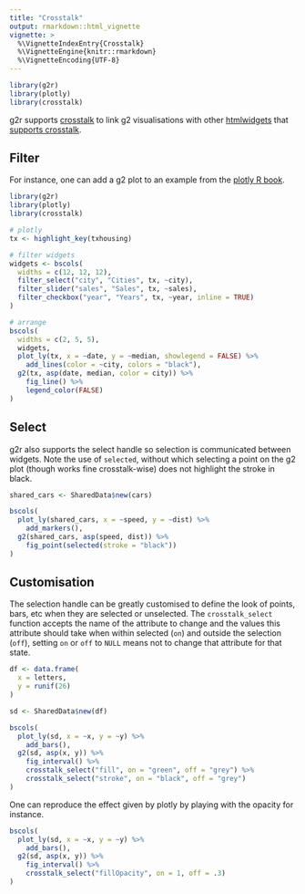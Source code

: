 ```yaml
---
title: "Crosstalk"
output: rmarkdown::html_vignette
vignette: >
  %\VignetteIndexEntry{Crosstalk}
  %\VignetteEngine{knitr::rmarkdown}
  %\VignetteEncoding{UTF-8}
---
```


```r
library(g2r)
library(plotly)
library(crosstalk)
```

g2r supports [crosstalk](https://rstudio.github.io/crosstalk/) to link g2 visualisations with other [htmlwidgets](http://htmlwidgets.org/) that [supports crosstalk](https://rstudio.github.io/crosstalk/widgets.html).

## Filter

For instance, one can add a g2 plot to an example from the [plotly R book](https://plotly-r.com/client-side-linking.html).

```r
library(g2r)
library(plotly)
library(crosstalk)

# plotly
tx <- highlight_key(txhousing)

# filter widgets
widgets <- bscols(
  widths = c(12, 12, 12),
  filter_select("city", "Cities", tx, ~city),
  filter_slider("sales", "Sales", tx, ~sales),
  filter_checkbox("year", "Years", tx, ~year, inline = TRUE)
)

# arrange
bscols(
  widths = c(2, 5, 5),
  widgets, 
  plot_ly(tx, x = ~date, y = ~median, showlegend = FALSE) %>% 
    add_lines(color = ~city, colors = "black"),
  g2(tx, asp(date, median, color = city)) %>% 
    fig_line() %>% 
    legend_color(FALSE)
)
```

## Select

g2r also supports the select handle so selection is communicated between widgets. Note the use of `selected`, without which selecting a point on the g2 plot (though works fine crosstalk-wise) does not highlight the stroke in black.

```r
shared_cars <- SharedData$new(cars)

bscols(
  plot_ly(shared_cars, x = ~speed, y = ~dist) %>% 
    add_markers(),
  g2(shared_cars, asp(speed, dist)) %>% 
    fig_point(selected(stroke = "black"))
)
```

## Customisation

The selection handle can be greatly customised to define the look of points, bars, etc when they are selected or unselected. The `crosstalk_select` function accepts the name of the attribute to change and the values this attribute should take when within selected (`on`) and outside the selection (`off`), setting `on` or `off` to `NULL` means not to change that attribute for that state.

```r
df <- data.frame(
  x = letters,
  y = runif(26)
)

sd <- SharedData$new(df)

bscols(
  plot_ly(sd, x = ~x, y = ~y) %>% 
    add_bars(),
  g2(sd, asp(x, y)) %>% 
    fig_interval() %>% 
    crosstalk_select("fill", on = "green", off = "grey") %>% 
    crosstalk_select("stroke", on = "black", off = "grey")
)
```

One can reproduce the effect given by plotly by playing with the opacity for instance.

```r
bscols(
  plot_ly(sd, x = ~x, y = ~y) %>% 
    add_bars(),
  g2(sd, asp(x, y)) %>% 
    fig_interval() %>% 
    crosstalk_select("fillOpacity", on = 1, off = .3)
)
```
